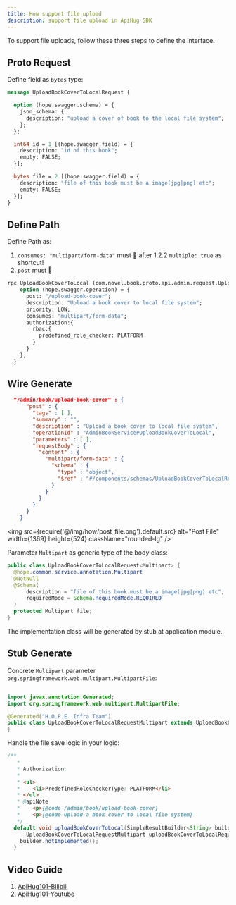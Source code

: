 ```yaml
---
title: How support file upload
description: support file upload in ApiHug SDK
---
```



<TipGood>
  To support file uploads, follow these three steps to define the interface.
</TipGood>

## Proto Request

Define field as `bytes` type:

```protobuf
message UploadBookCoverToLocalRequest {

  option (hope.swagger.schema) = {
    json_schema: {
      description: "upload a cover of book to the local file system";
    };
  };

  int64 id = 1 [(hope.swagger.field) = {
    description: "id of this book";
    empty: FALSE;
  }];

  bytes file = 2 [(hope.swagger.field) = {
    description: "file of this book must be a image(jpg|png) etc";
    empty: FALSE;
  }];
}
```

## Define Path

Define Path as:

1. `consumes: "multipart/form-data"` must 💯 after 1.2.2 `multiple: true` as shortcut!
2. `post`  must 💯

```protobuf
rpc UploadBookCoverToLocal (com.novel.book.proto.api.admin.request.UploadBookCoverToLocalRequest) returns (google.protobuf.Empty) {
    option (hope.swagger.operation) = {
      post: "/upload-book-cover";
      description: "Upload a book cover to local file system";
      priority: LOW;
      consumes: "multipart/form-data";
      authorization:{
        rbac:{
          predefined_role_checker: PLATFORM
        }
      }
    };
  }
```

## Wire Generate

```json
  "/admin/book/upload-book-cover" : {
      "post" : {
        "tags" : [ ],
        "summary" : "",
        "description" : "Upload a book cover to local file system",
        "operationId" : "AdminBookService#UploadBookCoverToLocal",
        "parameters" : [ ],
        "requestBody" : {
          "content" : {
            "multipart/form-data" : {
              "schema" : {
                "type" : "object",
                "$ref" : "#/components/schemas/UploadBookCoverToLocalRequest"
              }
            }
          }
        }
      }
    }
```

<img src={require('@/img/how/post_file.png').default.src} alt="Post File" width={1369} height={524} className="rounded-lg" />


Parameter `Multipart` as generic type of the body class:

```java
public class UploadBookCoverToLocalRequest<Multipart> {
  @hope.common.service.annotation.Multipart
  @NotNull
  @Schema(
      description = "file of this book must be a image(jpg|png) etc",
      requiredMode = Schema.RequiredMode.REQUIRED
  )
  protected Multipart file;
}
```

The implementation class will be generated by stub at application module.

## Stub Generate

Concrete `Multipart` parameter `org.springframework.web.multipart.MultipartFile`:

```java

import javax.annotation.Generated;
import org.springframework.web.multipart.MultipartFile;

@Generated("H.O.P.E. Infra Team")
public class UploadBookCoverToLocalRequestMultipart extends UploadBookCoverToLocalRequest<MultipartFile> {
}
```

Handle the file save logic in your logic:

```java
/**
   *
   * Authorization:
   *
   * <ul>
   * 	<li>PredefinedRoleCheckerType: PLATFORM</li>
   * </ul>
   * @apiNote
   * 	<p>{@code /admin/book/upload-book-cover}
   * 	<p>{@code Upload a book cover to local file system}
   */
  default void uploadBookCoverToLocal(SimpleResultBuilder<String> builder,
      UploadBookCoverToLocalRequestMultipart uploadBookCoverToLocalRequestMultipart) {
    builder.notImplemented();
  }
  ```

## Video Guide

1. [ApiHug101-Bilibili](https://space.bilibili.com/666522636)
2. [ApiHug101-Youtube](https://youtube.com/@ApiHug?si=C1yw0poHA01zbmyj)
